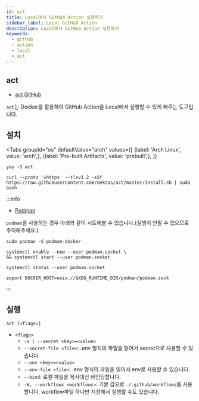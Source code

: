```yaml
---
id: act
title: Local에서 GitHub Action 실행하기
sidebar_label: Local GitHub Action
description: Local에서 GitHub Action 실행하기
keywords:
  - github
  - action
  - local
  - act
---
```



## act

- [act GitHub](https://github.com/nektos/act)

`act`는 Docker를 활용하여 GitHub Action을 Local에서 실행할 수 있게 해주는 도구입니다.

## 설치

<Tabs
    groupId="os"
    defaultValue="arch"
    values={[
        {label: 'Arch Linux', value: 'arch',},
        {label: 'Pre-built Artifacts', value: 'prebuilt',},
    ]}
>

<TabItem value="arch">

```shell
yay -S act
```

</TabItem>

<TabItem value="prebuilt">

```shell
curl --proto '=https' --tlsv1.2 -sSf https://raw.githubusercontent.com/nektos/act/master/install.sh | sudo bash
```

</TabItem>

</Tabs>

:::info

- [Podman](/docs/mlops/mlops/container/podman)

`podman`을 사용하는 경우 아래와 같이 시도해볼 수 있습니다.(실행이 안될 수 있으므로 주의해주세요.)

```shell
sudo pacman -S podman-docker
```

```shell
systemctl enable --now --user podman.socket \
&& systemctl start --user podman.socket
```

```shell
systemctl status --user podman.socket
```

```shell
export DOCKER_HOST=unix://$XDG_RUNTIME_DIR/podman/podman.sock
```

:::

## 실행

```shell
act [<flags>]
```

- `<flags>`
  - `-s | --secret <key>=<value>`
  - `--secret-file <file>`: .env 형식의 파일을 읽어서 secret으로 사용할 수 있습니다.
  - `--env <key>=<value>`
  - `--env-file <file>`: .env 형식의 파일을 읽어서 env로 사용할 수 있습니다.
  - `--bind`: 로컬 파일을 복사대신 바인딩합니다.
  - `-W, --workflows <workflows>`: 기본 값으로 `./.github/workflows`를 사용합니다. workflow파일 하나만 지정해서 실행할 수도 있습니다.
